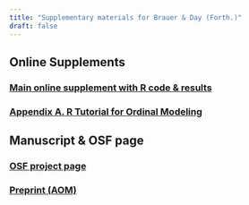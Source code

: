 ```yaml
---
title: "Supplementary materials for Brauer & Day (Forth.)"
draft: false
---
```


## Online Supplements 

### [Main online supplement with R code & results](os/BD-ordinal-R-supplement.html)

### [Appendix A. R Tutorial for Ordinal Modeling](os/Appendix-A-Tutorial.html)


## Manuscript & OSF page 

### [OSF project page](https://osf.io/n52kc/)

### [Preprint (AOM)](https://osf.io/fet4d_v3)

